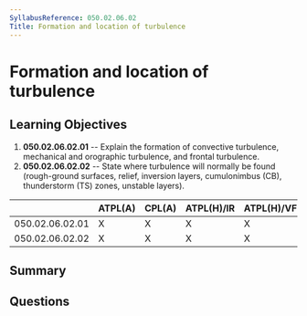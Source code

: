 ```yaml
---
SyllabusReference: 050.02.06.02
Title: Formation and location of turbulence
---
```


# Formation and location of turbulence

## Learning Objectives

1. **050.02.06.02.01** -- Explain the formation of convective turbulence,
   mechanical and orographic turbulence, and frontal turbulence.
2. **050.02.06.02.02** -- State where turbulence will normally be found
   (rough-ground surfaces, relief, inversion layers, cumulonimbus (CB),
   thunderstorm (TS) zones, unstable layers).

|                 | ATPL(A) | CPL(A) | ATPL(H)/IR | ATPL(H)/VFR | CPL(H) | IR  | CBIR(A) |
| --------------- | ------- | ------ | ---------- | ----------- | ------ | --- | ------- |
| 050.02.06.02.01 | X       | X      | X          | X           | X      | X   | X       |
| 050.02.06.02.02 | X       | X      | X          | X           | X      | X   | X       |

## Summary

## Questions
